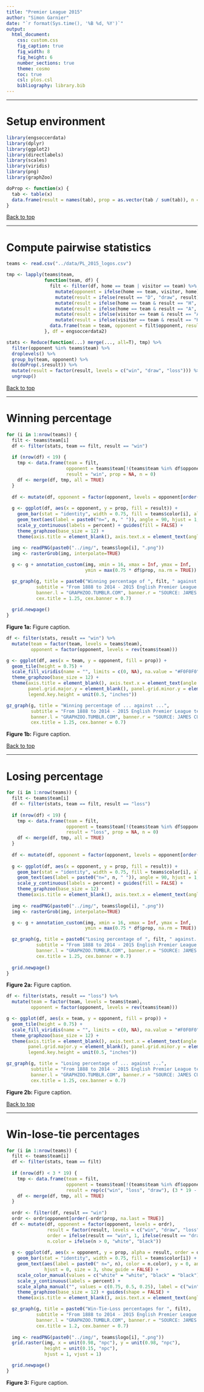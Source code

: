 ```yaml
---
title: "Premier League 2015"
author: "Simon Garnier"
date: "`r format(Sys.time(), '%B %d, %Y')`"
output:
  html_document:
    css: custom.css
    fig_caption: true
    fig_width: 8
    fig_height: 6
    number_sections: true
    theme: cosmo
    toc: true
    csl: plos.csl
    bibliography: library.bib
---
```


--- 

# Setup environment

```r
library(engsoccerdata)
library(dplyr)
library(ggplot2)
library(directlabels)
library(scales)
library(viridis)
library(png)
library(graphZoo)

doProp <- function(x) {
  tab <- table(x)
  data.frame(result = names(tab), prop = as.vector(tab / sum(tab)), n = sum(tab))
}
```

[Back to top]("#")

---

# Compute pairwise statistics 

```r
teams <- read.csv("../data/PL_2015_logos.csv")

tmp <- lapply(teams$team, 
              function(team, df) {
                filt <- filter(df, home == team | visitor == team) %>%
                  mutate(opponent = ifelse(home == team, visitor, home)) %>%
                  mutate(result = ifelse(result == "D", "draw", result)) %>%
                  mutate(result = ifelse(home == team & result == "H", "win", result)) %>%
                  mutate(result = ifelse(home == team & result == "A", "loss", result)) %>%
                  mutate(result = ifelse(visitor == team & result == "A", "win", result)) %>%
                  mutate(result = ifelse(visitor == team & result == "H", "loss", result))
                data.frame(team = team, opponent = filt$opponent, result = filt$result)
              }, df = engsoccerdata2)

stats <- Reduce(function(...) merge(..., all=T), tmp) %>%
  filter(opponent %in% teams$team) %>%
  droplevels() %>%
  group_by(team, opponent) %>% 
  do(doProp(.$result)) %>%
  mutate(result = factor(result, levels = c("win", "draw", "loss"))) %>%
  ungroup()
```

[Back to top]("#")

---

# Winning percentage

```r
for (i in 1:nrow(teams)) {
  filt <- teams$team[i]
  df <- filter(stats, team == filt, result == "win") 
  
  if (nrow(df) < 19) {
    tmp <- data.frame(team = filt, 
                      opponent = teams$team[!(teams$team %in% df$opponent) & teams$team != filt], 
                      result = "win", prop = NA, n = 0)
    df <- merge(df, tmp, all = TRUE)
  }
  
  df <- mutate(df, opponent = factor(opponent, levels = opponent[order(-prop, na.last = TRUE)]))
  
  g <- ggplot(df, aes(x = opponent, y = prop, fill = result)) + 
    geom_bar(stat = "identity", width = 0.75, fill = teams$color[i], alpha = 0.75) + 
    geom_text(aes(label = paste0("n=", n, " ")), angle = 90, hjust = 1, size = 3, color = "white") + 
    scale_y_continuous(labels = percent) + guides(fill = FALSE) + 
    theme_graphzoo(base_size = 12) + 
    theme(axis.title = element_blank(), axis.text.x = element_text(angle = 45, hjust = 1))
  
  img <- readPNG(paste0("../img/", teams$logo[i], ".png"))
  img <- rasterGrob(img, interpolate=TRUE)

  g <- g + annotation_custom(img, xmin = 16, xmax = Inf, ymax = Inf,
                             ymin = max(0.75 * df$prop, na.rm = TRUE))

  gz_graph(g, title = paste0("Winning percentage of ", filt, " against..."), 
           subtitle = "From 1888 to 2014 - 2015 English Premier League teams only",
           banner.l = "GRAPHZOO.TUMBLR.COM", banner.r = "SOURCE: JAMES CURLEY",
           cex.title = 1.25, cex.banner = 0.7)
  
  grid.newpage()
}
```
<p class="caption">**Figure 1a:** Figure caption.</p>

```r
df <- filter(stats, result == "win") %>%
  mutate(team = factor(team, levels = teams$team),
         opponent = factor(opponent, levels = rev(teams$team)))

g <- ggplot(df, aes(x = team, y = opponent, fill = prop)) +
  geom_tile(height = 0.75) +
  scale_fill_viridis(name = "", limits = c(0, NA), na.value = "#F0F0F0", labels = percent) + 
  theme_graphzoo(base_size = 12) + 
  theme(axis.title = element_blank(), axis.text.x = element_text(angle = 45, hjust = 1),
        panel.grid.major.y = element_blank(), panel.grid.minor.y = element_blank(),
        legend.key.height = unit(0.5, "inches"))

gz_graph(g, title = "Winning percentage of ... against ...", 
         subtitle = "From 1888 to 2014 - 2015 English Premier League teams only",
         banner.l = "GRAPHZOO.TUMBLR.COM", banner.r = "SOURCE: JAMES CURLEY",
         cex.title = 1.25, cex.banner = 0.7)
```
<p class="caption">**Figure 1b:** Figure caption.</p>

[Back to top]("#")

---

# Losing percentage

```r
for (i in 1:nrow(teams)) {
  filt <- teams$team[i]
  df <- filter(stats, team == filt, result == "loss") 
  
  if (nrow(df) < 19) {
    tmp <- data.frame(team = filt, 
                      opponent = teams$team[!(teams$team %in% df$opponent) & teams$team != filt], 
                      result = "loss", prop = NA, n = 0)
    df <- merge(df, tmp, all = TRUE)
  }
  
  df <- mutate(df, opponent = factor(opponent, levels = opponent[order(-prop, na.last = TRUE)]))
  
  g <- ggplot(df, aes(x = opponent, y = prop, fill = result)) + 
    geom_bar(stat = "identity", width = 0.75, fill = teams$color[i], alpha = 0.75) + 
    geom_text(aes(label = paste0("n=", n, " ")), angle = 90, hjust = 1, size = 3, color = "white") + 
    scale_y_continuous(labels = percent) + guides(fill = FALSE) + 
    theme_graphzoo(base_size = 12) + 
    theme(axis.title = element_blank(), axis.text.x = element_text(angle = 45, hjust = 1))
  
  img <- readPNG(paste0("../img/", teams$logo[i], ".png"))
  img <- rasterGrob(img, interpolate=TRUE)

  g <- g + annotation_custom(img, xmin = 16, xmax = Inf, ymax = Inf,
                             ymin = max(0.75 * df$prop, na.rm = TRUE))

  gz_graph(g, title = paste0("Losing percentage of ", filt, " against..."), 
           subtitle = "From 1888 to 2014 - 2015 English Premier League teams only",
           banner.l = "GRAPHZOO.TUMBLR.COM", banner.r = "SOURCE: JAMES CURLEY",
           cex.title = 1.25, cex.banner = 0.7)
  
  grid.newpage()
}
```
<p class="caption">**Figure 2a:** Figure caption.</p>

```r
df <- filter(stats, result == "loss") %>%
  mutate(team = factor(team, levels = teams$team),
         opponent = factor(opponent, levels = rev(teams$team)))

g <- ggplot(df, aes(x = team, y = opponent, fill = prop)) +
  geom_tile(height = 0.75) +
  scale_fill_viridis(name = "", limits = c(0, NA), na.value = "#F0F0F0", labels = percent) + 
  theme_graphzoo(base_size = 12) + 
  theme(axis.title = element_blank(), axis.text.x = element_text(angle = 45, hjust = 1),
        panel.grid.major.y = element_blank(), panel.grid.minor.y = element_blank(),
        legend.key.height = unit(0.5, "inches"))

gz_graph(g, title = "Losing percentage of ... against ...", 
         subtitle = "From 1888 to 2014 - 2015 English Premier League teams only",
         banner.l = "GRAPHZOO.TUMBLR.COM", banner.r = "SOURCE: JAMES CURLEY",
         cex.title = 1.25, cex.banner = 0.7)
```
<p class="caption">**Figure 2b:** Figure caption.</p>

[Back to top]("#")

---

# Win-lose-tie percentages

```r
for (i in 1:nrow(teams)) {
  filt <- teams$team[i]
  df <- filter(stats, team == filt) 
  
  if (nrow(df) < 3 * 19) {
    tmp <- data.frame(team = filt, 
                      opponent = teams$team[!(teams$team %in% df$opponent) & teams$team != filt], 
                      result = rep(c("win", "loss", "draw"), (3 * 19 - nrow(df)) / 3), prop = NA, n = 0)
    df <- merge(df, tmp, all = TRUE)
  }
  
  ordr <- filter(df, result == "win")
  ordr <- ordr$opponent[order(-ordr$prop, na.last = TRUE)]
  df <- mutate(df, opponent = factor(opponent, levels = ordr),
               result = factor(result, levels = c("win", "draw", "loss")),
               order = ifelse(result == "win", 1, ifelse(result == "draw", 2, 3)),
               n.color = ifelse(n > 0, "white", "black"))
  
  g <- ggplot(df, aes(x = opponent, y = prop, alpha = result, order = order)) + 
    geom_bar(stat = "identity", width = 0.75, fill = teams$color[i]) + 
    geom_text(aes(label = paste0(" n=", n), color = n.color), y = 0, angle = 90, 
              hjust = 0, size = 3, show_guide = FALSE) + 
    scale_color_manual(values = c("white" = "white", "black" = "black")) +
    scale_y_continuous(labels = percent) + 
    scale_alpha_manual("", values = c(0.75, 0.5, 0.25), label = c("win", "tie", "loss")) +
    theme_graphzoo(base_size = 12) + guides(shape = FALSE) + 
    theme(axis.title = element_blank(), axis.text.x = element_text(angle = 45, hjust = 1))

  gz_graph(g, title = paste0("Win-Tie-Loss percentages for ", filt), 
           subtitle = "From 1888 to 2014 - 2015 English Premier League teams only",
           banner.l = "GRAPHZOO.TUMBLR.COM", banner.r = "SOURCE: JAMES CURLEY",
           cex.title = 1.2, cex.banner = 0.7)
  
  img <- readPNG(paste0("../img/", teams$logo[i], ".png"))
  grid.raster(img, x = unit(0.98, "npc"), y = unit(0.98, "npc"), 
              height = unit(0.15, "npc"),
              hjust = 1, vjust = 1)

  grid.newpage()
}
```
<p class="caption">**Figure 3:** Figure caption.</p>




